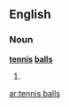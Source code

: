 ==English==

===Noun===
'''[[tennis]] [[ball]]s'''

# {{plural of|[[tennis ball]]}}

[[ar:tennis balls]]